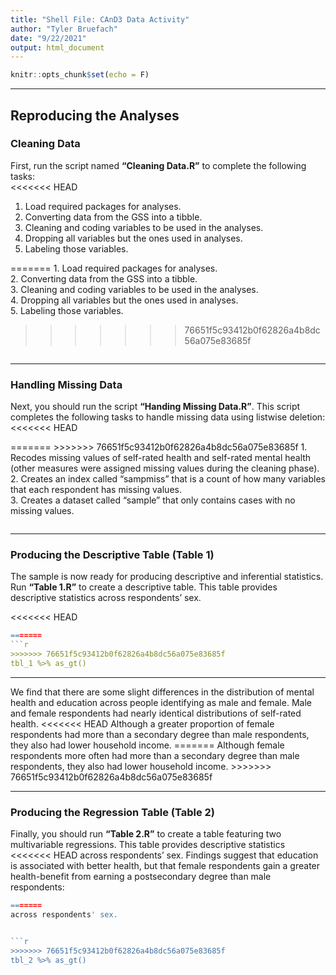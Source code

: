 ```yaml
---
title: "Shell File: CAnD3 Data Activity"
author: "Tyler Bruefach"
date: "9/22/2021"
output: html_document
---
```


```r
knitr::opts_chunk$set(echo = F)
```

***

## Reproducing the Analyses

### Cleaning Data
First, run the script named **"Cleaning Data.R"** to complete the following tasks:  
<<<<<<< HEAD

1. Load required packages for analyses.  
2. Converting data from the GSS into a tibble.  
3. Cleaning and coding variables to be used in the analyses.  
4. Dropping all variables but the ones used in analyses.  
5. Labeling those variables.  

=======
1. Load required packages for analyses.  
2. Converting data from the GSS into a tibble.  
3. Cleaning and coding variables to be used in the analyses.  
4. Dropping all variables but the ones used in analyses.  
5. Labeling those variables.  

>>>>>>> 76651f5c93412b0f62826a4b8dc56a075e83685f
```r

```

***

### Handling Missing Data
Next, you should run the script **"Handing Missing Data.R"**. This script 
completes the following tasks to handle missing data using listwise deletion:  
<<<<<<< HEAD

=======
>>>>>>> 76651f5c93412b0f62826a4b8dc56a075e83685f
1. Recodes missing values of self-rated health and self-rated mental health (other
measures were assigned missing values during the cleaning phase).  
2. Creates an index called "sampmiss" that is a count of how many variables that 
each respondent has missing values.  
3. Creates a dataset called "sample" that only contains cases with no missing values.

```r

```
  
***
  
### Producing the Descriptive Table (Table 1)
The sample is now ready for producing descriptive and inferential statistics. Run
**"Table 1.R"** to create a descriptive table. This table provides descriptive statistics
across respondents' sex.


<<<<<<< HEAD
```r
=======
```r
>>>>>>> 76651f5c93412b0f62826a4b8dc56a075e83685f
tbl_1 %>% as_gt()
```
  
***

We find that there are some slight differences in the distribution of mental
health and education across people identifying as male and female. Male and 
female respondents had nearly identical distributions of self-rated health. 
<<<<<<< HEAD
Although a greater proportion of female respondents had more than a secondary 
degree than male respondents, they also had lower household income.
=======
Although female respondents more often had more than a secondary degree than 
male respondents, they also had lower household income.
>>>>>>> 76651f5c93412b0f62826a4b8dc56a075e83685f
  
***
  
### Producing the Regression Table (Table 2)
Finally, you should run **"Table 2.R"** to create a table featuring two 
multivariable regressions. This table provides descriptive statistics
<<<<<<< HEAD
across respondents' sex. Findings suggest that education is associated with 
better health, but that female respondents gain a greater health-benefit from 
earning a postsecondary degree than male respondents:


```r
=======
across respondents' sex.


```r
>>>>>>> 76651f5c93412b0f62826a4b8dc56a075e83685f
tbl_2 %>% as_gt()
```










